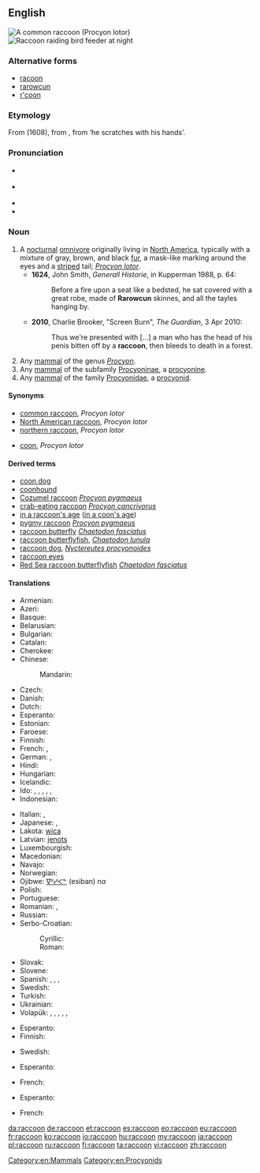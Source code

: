 {{was wotd|2010|June|23}}
==English==
{{wikipedia}}
[[Image:Procyon lotor (Common raccoon).jpg|right|thumb|A common '''raccoon''' (Procyon lotor)]]
[[File:Raccoon at night.jpg|thumb|Raccoon raiding bird feeder at night]]

===Alternative forms===
* [[racoon]] {{defdate|from 17th c.}}
* [[rarowcun]] {{defdate|17th c.}}
* [[r'coon]] {{qualifier|colloquial contraction}}

===Etymology===
From {{term|arocoun|lang=en}} (1608), from {{etyl|pim|en}} {{term|ärähkun|lang=pim}}, from {{term|ärähkuněm|lang=pim}} ‘he scratches with his hands’.

===Pronunciation===
* {{a|UK}} {{IPA|/ɹəˈkuːn/}}
* {{a|US}} {{IPA|/ɹæˈkun/|/ɹəˈkun/}}
* {{audio|en-us-raccoon.ogg|Audio (US)}}
* {{rhymes|uːn}}

===Noun===
{{en-noun}}

# A [[nocturnal]] [[omnivore]] originally living in [[North America]], typically with a mixture of gray, brown, and black [[fur]], a mask-like marking around the eyes and a [[striped]] tail; ''[[Procyon lotor]]''.
#* '''1624''', John Smith, ''Generall Historie'', in Kupperman 1988, p. 64:
#*: Before a fire upon a seat like a bedsted, he sat covered with a great robe, made of '''Rarowcun''' skinnes, and all the tayles hanging by.
#* '''2010''', Charlie Brooker, "Screen Burn", ''The Guardian'', 3 Apr 2010:
#*: Thus we're presented with [...] a man who has the head of his penis bitten off by a '''raccoon''', then bleeds to death in a forest.
# Any [[mammal]] of the genus ''[[Procyon]]''.
# Any [[mammal]] of the subfamily [[Procyoninae]], a [[procyonine]].
# Any [[mammal]] of the family [[Procyonidae]], a [[procyonid]].

====Synonyms====
* [[common raccoon]], ''Procyon lotor''
* [[North American raccoon]], ''Procyon lotor''
* [[northern raccoon]], ''Procyon lotor''
* {{qualifier|colloquial}} [[coon]], ''Procyon lotor''

====Derived terms====
* [[coon dog]]
* [[coonhound]]
* [[Cozumel raccoon]] ''[[Procyon pygmaeus]]''
* [[crab-eating raccoon]] ''[[Procyon cancrivorus]]''
* [[in a raccoon's age]] ([[in a coon's age]])
* [[pygmy raccoon]] ''[[Procyon pygmaeus]]''
* [[raccoon butterfly]] ''[[Chaetodon fasciatus]]''
* [[raccoon butterflyfish]], ''[[Chaetodon lunula]]''
* [[raccoon dog]], ''[[Nyctereutes procyonoides]]''
* [[raccoon eyes]]
* [[Red Sea raccoon butterflyfish]] ''[[Chaetodon fasciatus]]''

====Translations====
{{trans-top|nocturnal omnivore living in North America, ''Procyon lotor''}}
* Armenian: {{t-|hy|ջրարջ|tr=ǰrarǰ}}
* Azeri: {{t+|az|yenot}}
* Basque: {{t-|eu|mapatxe}}
* Belarusian: {{t-|be|янот|m|tr=janót|sc=Cyrl}}
* Bulgarian: {{t+|bg|енот|m|tr=enót|sc=Cyrl}}
* Catalan: {{t-|ca|ós rentador|m}}
* Cherokee: {{t-|chr|ᎬᎵ|tr=gvli|sc=Cher}}
* Chinese:
*: Mandarin: {{t|cmn|浣熊|tr=huànxióng|sc=Hani}}
* Czech: {{t+|cs|mýval|m}}
* Danish: {{t-|da|vaskebjørn}}
* Dutch: {{t+|nl|wasbeer|m}}
* Esperanto: {{t-|eo|lav-urso}}
* Estonian: {{t+|et|pesukaru}}
* Faroese: {{t-|fo|tváttarbjørn|f}}
* Finnish: {{t+|fi|pesukarhu}}
* French: {{qualifier|more exactly}} {{t-|fr|raton laveur commun|m}}, {{qualifier|less exactly}} {{t+|fr|raton laveur|m}}
* German: {{t+|de|Waschbär|m}}, {{qualifier|obsolete}} {{t-|de|Schupp|m}}
* Hindi: {{t-|hi|रैकून|tr=raikūn}}
* Hungarian: {{t+|hu|mosómedve}}
* Icelandic: {{t-|is|þvottabjörn|m}}
* Ido: {{qualifier|♂♀}} {{t+|io|ratono}}, {{qualifier|♂}} {{t-|io|ratonulo}}, {{qualifier|♀}} {{t-|io|ratonino}}, {{qualifier|♂♀ offspring}} {{t-|io|ratonyuno}}, {{qualifier|♂ offspring}} {{t-|io|ratonyunulo}}, {{qualifier|♀ offspring}} {{t-|io|ratonyunino}}
* Indonesian: {{t-|id|rakun}}
{{trans-mid}}
* Italian: {{t+|it|procione|m}} , {{t-|it|orsetto lavatore|m}}
* Japanese: {{t-|ja|アライグマ|tr=araiguma|sc=Jpan}}, {{t-|ja|洗熊|tr=あらいぐま, araiguma|sc=Jpan}}
* Lakota: [[wica]]
* Latvian: [[jenots]]
* Luxembourgish: {{t+|lb|Wäschbier|m}}
* Macedonian: {{t-|mk|ракун|m|tr=rakún|sc=Cyrl}}
* Navajo: {{tø|nv|tábąąh mąʼii}}
* Norwegian: {{t-|no|vaskebjørn|m}}
* Ojibwe: [[ᐁᐦᓯᐸᓐ]] (esiban) ''na''
* Polish: {{t+|pl|szop|m}}
* Portuguese: {{t-|pt|guaxinim|m}}
* Romanian: {{t+|ro|raton}}, {{t-|ro|ursuleț spălător}}
* Russian: {{t+|ru|енот|m|tr=jenót}}
* Serbo-Croatian:
*: Cyrillic: {{t-|sh|ракун|m}}
*: Roman: {{t-|sh|rakun|m}}
* Slovak: {{t-|sk|mýval|m}}
* Slovene: {{t+|sl|rakun|m}}
* Spanish: {{t+|es|mapache|m}}, {{t-|es|oso lavador|m}}, {{t-|es|zorra manglera|f}}, {{t-|es|gato manglatero|m}}
* Swedish: {{t-|sv|tvättbjörn|c}}
* Turkish: {{t+|tr|rakun}}
* Ukrainian: {{t-|uk|єнот|m|tr=jenót|sc=Cyrl}}
* Volapük: {{qualifier|♂♀}} {{t-|vo|räkun}}, {{qualifier|♂}} {{t-|vo|hiräkun}}, {{qualifier|♀}} {{t-|vo|jiräkun}}, {{qualifier|♂♀ offspring}} {{t-|vo|räkunül}}, {{qualifier|♂ offspring}} {{t-|vo|hiräkunül}}, {{qualifier|♀ offspring}} {{t-|vo|jiräkunül}}
{{trans-bottom}}

{{trans-top|any mammal of the genus ''Procyon''}}
* Esperanto: {{qualifier|member of genus}} {{t-|eo|prociono}}
* Finnish: {{t+|fi|pesukarhu}}
{{trans-mid}}
* Swedish: {{t-|sv|tvättbjörn|c}}
{{trans-bottom}}

{{trans-top|any mammal of the subfamily Procyoninae}}
* Esperanto: {{qualifier|member of subfamily}} {{t-|eo|procioneno}}
{{trans-mid}}
* French: {{qualifier|member of subfamily}} {{t-|fr|procyoniné|m}}
{{trans-bottom}}

{{trans-top|any mammal of the family Procyonidae}}
* Esperanto: {{qualifier|member of family}} {{t-|eo|procionedo}}
{{trans-mid}}
* French: {{qualifier|member of family}} {{t+|fr|procyonidé|m}}
{{trans-bottom}}

[[Category:en:Mammals]]
[[Category:en:Procyonids]]

[[da:raccoon]]
[[de:raccoon]]
[[et:raccoon]]
[[es:raccoon]]
[[eo:raccoon]]
[[eu:raccoon]]
[[fr:raccoon]]
[[ko:raccoon]]
[[io:raccoon]]
[[hu:raccoon]]
[[my:raccoon]]
[[ja:raccoon]]
[[pl:raccoon]]
[[ru:raccoon]]
[[fi:raccoon]]
[[ta:raccoon]]
[[vi:raccoon]]
[[zh:raccoon]]